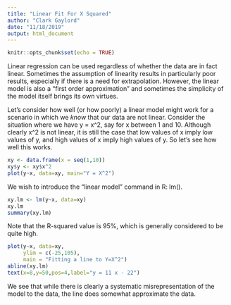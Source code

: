 ```yaml
---
title: "Linear Fit For X Squared"
author: "Clark Gaylord"
date: "11/18/2019"
output: html_document
---
```


```r
knitr::opts_chunk$set(echo = TRUE)
```

Linear regression can be used regardless of whether the data are in fact linear. Sometimes the assumption of linearity results in particularly poor results, especially if there is a need for extrapolation. However, the linear model is also a "first order approximation" and sometimes the simplicity of the model itself brings its own virtues.

Let's consider how well (or how poorly) a linear model might work for a scenario in which we *know* that our data are not linear. Consider the situation where we have y = x^2, say for x between 1 and 10. Although clearly x^2 is not linear, it is still the case that low values of x imply low values of y, and high values of x imply high values of y. So let's see how well this works.

```r
xy <- data.frame(x = seq(1,10))
xy$y <- xy$x^2
plot(y~x, data=xy, main="Y = X^2")
```

We wish to introduce the "linear model" command in R: lm().

```r
xy.lm <- lm(y~x, data=xy)
xy.lm
summary(xy.lm)
```

Note that the R-squared value is 95%, which is generally considered to be quite high.

```r
plot(y~x, data=xy,
     ylim = c(-25,105),
     main = "Fitting a line to Y=X^2")
abline(xy.lm)
text(x=8,y=50,pos=4,label="y = 11 x - 22")
```

We see that while there is clearly a systematic misrepresentation of the model to the data, the line does somewhat approximate the data.